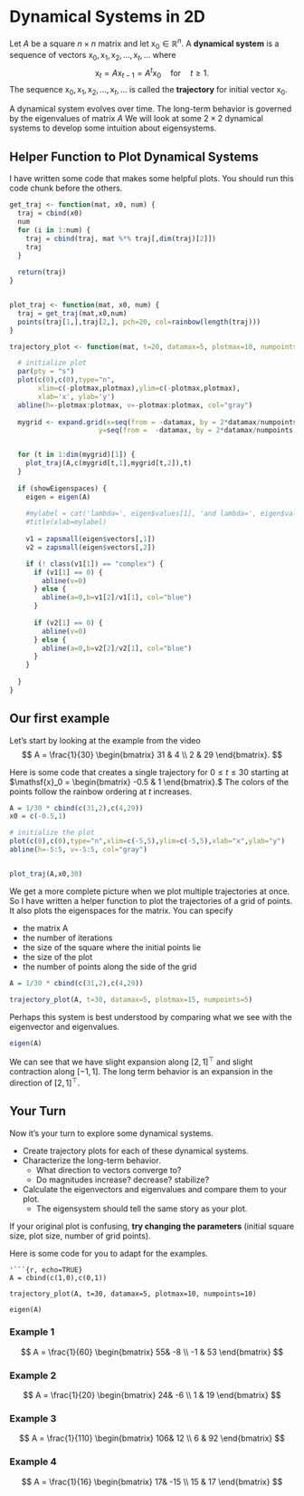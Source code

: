 

# Dynamical Systems in 2D


Let $A$ be a square $n \times n$ matrix and let $\mathsf{x}_0 \in \mathbb{R}^n$. A **dynamical system** is a sequence of vectors $\mathsf{x}_0,\mathsf{x}_1,\mathsf{x}_2, \ldots, \mathsf{x}_t, \ldots$ where
$$
\mathsf{x}_{t} = A \mathsf{x}_{t-1} = A^t \mathsf{x}_0 \quad \mbox{for} \quad t \geq 1.
$$
The sequence $\mathsf{x}_0,\mathsf{x}_1,\mathsf{x}_2, \ldots, \mathsf{x}_t, \ldots$ is called the **trajectory** for initial vector $\mathsf{x}_0$.

A dynamical system evolves over time. The long-term behavior is governed by the eigenvalues of matrix $A$
We will look at some $2 \times 2$ dynamical systems to develop some intuition about eigensystems.

## Helper Function to Plot Dynamical Systems

I have written some code that makes some helpful plots. You should run this code chunk before the others.

```r
get_traj <- function(mat, x0, num) {
  traj = cbind(x0) 
  num
  for (i in 1:num) {
    traj = cbind(traj, mat %*% traj[,dim(traj)[2]])
    traj
  }
  
  return(traj)
}


plot_traj <- function(mat, x0, num) {
  traj = get_traj(mat,x0,num)
  points(traj[1,],traj[2,], pch=20, col=rainbow(length(traj)))
}

trajectory_plot <- function(mat, t=20, datamax=5, plotmax=10, numpoints=10, showEigenspaces=TRUE) {

  # initialize plot
  par(pty = "s")
  plot(c(0),c(0),type="n",
       xlim=c(-plotmax,plotmax),ylim=c(-plotmax,plotmax),
       xlab='x', ylab='y')
  abline(h=-plotmax:plotmax, v=-plotmax:plotmax, col="gray")
  
  mygrid <- expand.grid(x=seq(from = -datamax, by = 2*datamax/numpoints, l = numpoints+1),
                      y=seq(from =  -datamax, by = 2*datamax/numpoints, l = numpoints+1))


  for (t in 1:dim(mygrid)[1]) {
    plot_traj(A,c(mygrid[t,1],mygrid[t,2]),t)
  }
  
  if (showEigenspaces) {
    eigen = eigen(A)
    
    #mylabel = cat('lambda=', eigen$values[1], 'and lambda=', eigen$values[2])
    #title(xlab=mylabel)
    
    v1 = zapsmall(eigen$vectors[,1])
    v2 = zapsmall(eigen$vectors[,2])

    if (! class(v1[1]) == "complex") {
      if (v1[1] == 0) {
        abline(v=0)
      } else {
        abline(a=0,b=v1[2]/v1[1], col="blue")
      } 
      
      if (v2[1] == 0) {
        abline(v=0)
      } else {
        abline(a=0,b=v2[2]/v2[1], col="blue")
      }   
    }
    
  }
}
```



## Our first example

Let's start by looking at the example from the video
$$
A = \frac{1}{30}
\begin{bmatrix}
31 & 4 \\ 2 & 29
\end{bmatrix}.
$$

Here is some code that creates a single trajectory for $0 \leq t \leq 30$ starting at 
$\mathsf{x}_0 = 
\begin{bmatrix}
-0.5 & 1
\end{bmatrix}.$
The colors of the points follow the rainbow ordering at $t$ increases.


```r

A = 1/30 * cbind(c(31,2),c(4,29))
x0 = c(-0.5,1)

# initialize the plot
plot(c(0),c(0),type="n",xlim=c(-5,5),ylim=c(-5,5),xlab="x",ylab="y")
abline(h=-5:5, v=-5:5, col="gray")


plot_traj(A,x0,30)


```

We get a more complete picture when we plot multiple trajectories at once. 
So I have written a helper function to plot the trajectories of a grid of points. It also plots the eigenspaces for the matrix. You can specify 

* the matrix A
* the number of iterations
* the size of the square where the initial points lie
* the size of the plot
* the number of points along the side of the grid


```r
A = 1/30 * cbind(c(31,2),c(4,29))

trajectory_plot(A, t=30, datamax=5, plotmax=15, numpoints=5)

```

Perhaps this system is best understood by comparing what we see with the eigenvector and eigenvalues.



```r
eigen(A)
```

We can see that we have slight expansion along $[ 2, 1]^{\top}$ and slight contraction along $[-1,1]$. The long term behavior is an expansion in the direction of $[2, 1]^{\top}$.




## Your Turn

Now it's your turn to explore some dynamical systems. 

* Create trajectory plots for each of these dynamical systems.
* Characterize the long-term behavior. 
    + What direction to vectors converge to?
    + Do magnitudes increase? decrease? stabilize?
* Calculate the eigenvectors and eigenvalues and compare them to your plot.
    + The eigensystem should tell the same story as your plot.


If your original plot is confusing, **try changing the parameters** (initial square size, plot size, number of grid points). 

Here is some code for you to adapt for the examples.

```
'```{r, echo=TRUE}
A = cbind(c(1,0),c(0,1))

trajectory_plot(A, t=30, datamax=5, plotmax=10, numpoints=10)

eigen(A)

```

### Example 1

$$
A =  \frac{1}{60}
\begin{bmatrix}
55& -8 \\
-1 & 53
\end{bmatrix}
$$

### Example 2

$$
A =  \frac{1}{20}
\begin{bmatrix}
24& -6 \\
1 & 19
\end{bmatrix}
$$



### Example 3

$$
A =  \frac{1}{110}
\begin{bmatrix}
106& 12 \\
6 & 92
\end{bmatrix}
$$

### Example 4

$$
A =  \frac{1}{16}
\begin{bmatrix}
17& -15 \\
15 & 17
\end{bmatrix}
$$





